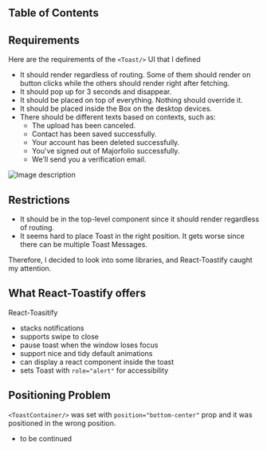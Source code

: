 ## Table of Contents

## Requirements

Here are the requirements of the `<Toast/>` UI that I defined

- It should render regardless of routing. Some of them should render on button clicks while the others should render right after fetching.
- It should pop up for 3 seconds and disappear.
- It should be placed on top of everything. Nothing should override it.
- It should be placed inside the Box on the desktop devices.
- There should be different texts based on contexts, such as:
  - The upload has been canceled.
  - Contact has been saved successfully.
  - Your account has been deleted successfully.
  - You've signed out of Majorfolio successfully.
  - We'll send you a verification email.

![Image description](https://dev-to-uploads.s3.amazonaws.com/uploads/articles/2o8ygh5e6cmckzdbzhav.png)

## Restrictions

- It should be in the top-level component since it should render regardless of routing.
- It seems hard to place Toast in the right position. It gets worse since there can be multiple Toast Messages.

Therefore, I decided to look into some libraries, and React-Toastify caught my attention.

## What React-Toastify offers

React-Toasitify

- stacks notifications
- supports swipe to close
- pause toast when the window loses focus
- support nice and tidy default animations
- can display a react component inside the toast
- sets Toast with `role="alert"` for accessibility

## Positioning Problem

`<ToastContainer/>` was set with `position="bottom-center"` prop and it was positioned in the wrong position.

- to be continued
